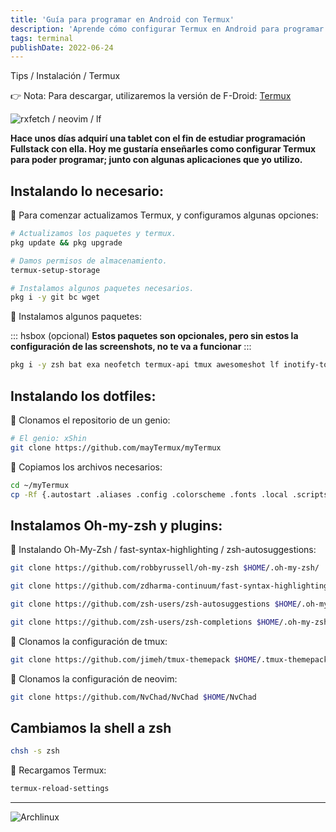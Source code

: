 ```yaml
---
title: 'Guía para programar en Android con Termux'
description: 'Aprende cómo configurar Termux en Android para programar como un profesional. Descubre configuraciones sorprendentes para desarrolladores en esta guía completa.'
tags: terminal
publishDate: 2022-06-24
---
```


Tips / Instalación / Termux

👉 Nota: Para descargar, utilizaremos la versión de F-Droid: [Termux](https://f-droid.org/en/packages/com.termux/)

![rxfetch / neovim / lf](https://i.imgur.com/ckR0M3E.png)

**Hace unos días adquirí una tablet con el fin de estudiar programación Fullstack con ella. Hoy me gustaría enseñarles como configurar Termux para poder programar; junto con algunas aplicaciones que yo utilizo.**

## Instalando lo necesario:

🔅 Para comenzar actualizamos Termux, y configuramos algunas opciones:

```bash
# Actualizamos los paquetes y termux.
pkg update && pkg upgrade

# Damos permisos de almacenamiento.
termux-setup-storage

# Instalamos algunos paquetes necesarios.
pkg i -y git bc wget
```

🔅 Instalamos algunos paquetes:

::: hsbox (opcional)
**Estos paquetes son opcionales, pero sin estos la configuración de las screenshots, no te va a funcionar**
:::

```bash
pkg i -y zsh bat exa neofetch termux-api tmux awesomeshot lf inotify-tools neovim
```

## Instalando los dotfiles:

🔅 Clonamos el repositorio de un genio:

```bash
# El genio: xShin
git clone https://github.com/mayTermux/myTermux
```

🔅 Copiamos los archivos necesarios:

```bash
cd ~/myTermux
cp -Rf {.autostart .aliases .config .colorscheme .fonts .local .scripts .termux .tmux.conf .zshrc .oh-my-zsh} ~/
```

## Instalamos Oh-my-zsh y plugins:

🔅 Instalando Oh-My-Zsh / fast-syntax-highlighting / zsh-autosuggestions:

```bash
git clone https://github.com/robbyrussell/oh-my-zsh $HOME/.oh-my-zsh/

git clone https://github.com/zdharma-continuum/fast-syntax-highlighting $HOME/.oh-my-zsh/custom/plugins/fast-syntax-highlighting

git clone https://github.com/zsh-users/zsh-autosuggestions $HOME/.oh-my-zsh/custom/plugins/zsh-autosuggestions

git clone https://github.com/zsh-users/zsh-completions $HOME/.oh-my-zsh/custom/plugins/zsh-completions
```

🔅 Clonamos la configuración de tmux:

```bash
git clone https://github.com/jimeh/tmux-themepack $HOME/.tmux-themepack
```

🔅 Clonamos la configuración de neovim:

```bash
git clone https://github.com/NvChad/NvChad $HOME/NvChad
```

## Cambiamos la shell a zsh

```bash
chsh -s zsh
```

🔅 Recargamos Termux:

```bash
termux-reload-settings
```

---

![Archlinux](https://i.imgur.com/s7VpkKA.png)
